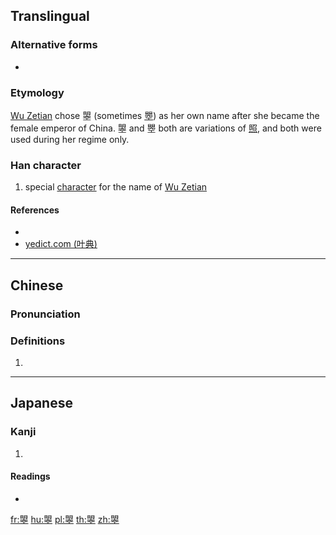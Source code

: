 ==Translingual==

===Alternative forms===
* {{l|mul|瞾}}

===Etymology===
[[w:Wu Zetian|Wu Zetian]] chose 曌 (sometimes [[瞾]]) as her own name after she became the female emperor of China. 曌 and 瞾 both are variations of [[照]], and both were used during her regime only.

===Han character===
{{Han char|rn=72|rad=日|as=12|sn=16|four=67101|canj=ABJCM|ids=⿱明空}}

# special [[character]] for the name of [[w:Wu Zetian|Wu Zetian]]

====References====
* {{Han ref|kx=0500.251|dkj=14186|hdz=21537.010|uh=66CC|ud=26316|bh=E9BC|bd=59836}}
* [http://yedict.com/htm/66/66CC.htm yedict.com (叶典)]

----

==Chinese==
{{zh-forms}}

===Pronunciation===
{{zh-pron
|m=zhào
|c=ziu3
|mc=
|oc=
|ma=
|cat=pn
}}

===Definitions===
{{zh-hanzi}}

# {{rfdef|lang=zh}}

----

==Japanese==

===Kanji===
{{ja-kanji|grade=|rs=日12}}

# {{defn|lang=ja|sort=日12}}

====Readings====
* {{ja-readings|on=[[しょう]] (shō)|kun=[[てえる]] (teeru), [[てえらす]] (teerasu), [[てえれる]] (teereru)}}

[[fr:曌]]
[[hu:曌]]
[[pl:曌]]
[[th:曌]]
[[zh:曌]]